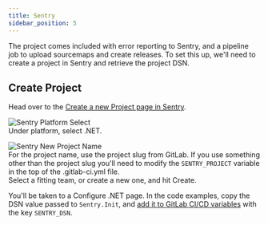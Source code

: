 ```yaml
---
title: Sentry
sidebar_position: 5
---
```


The project comes included with error reporting to Sentry, and a pipeline job to upload sourcemaps and create releases.
To set this up, we'll need to create a project in Sentry and retrieve the project DSN.

## Create Project

Head over to the [Create a new Project page in Sentry](https://sentry.intility.no/organizations/intility/projects/new/).

![Sentry Platform Select](/img/sentry-new-dotnet.png)  
Under platform, select .NET.

![Sentry New Project Name](/img/sentry-new-name-dotnet.png)  
For the project name, use the project slug from GitLab.
If you use something other than the project slug
you'll need to modify the `SENTRY_PROJECT` variable in the top of the .gitlab-ci.yml file.  
Select a fitting team, or create a new one, and hit Create.

You'll be taken to a Configure .NET page.
In the code examples, copy the DSN value passed to `Sentry.Init`, and [add it to GitLab CI/CD variables](/dotnet/setup/gitlab#adding-cicd-variables) with the key `SENTRY_DSN`.